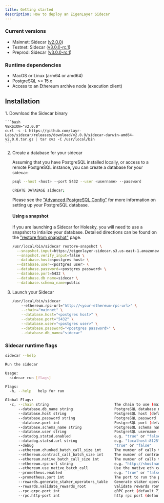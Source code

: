 ```yaml
---
title: Getting started
description: How to deploy an EigenLayer Sidecar
---
```



### Current versions

* Mainnet: Sidecar ([v2.0.0](https://github.com/Layr-Labs/sidecar/releases/tag/v2.0.0))
* Testnet: Sidecar ([v3.0.0-rc.1](https://github.com/Layr-Labs/sidecar/releases/tag/v3.0.0-rc.1))
* Preprod: Sidecar ([v3.0.0-rc.1](https://github.com/Layr-Labs/sidecar/releases/tag/v3.0.0-rc.1))

### Runtime dependencies

* MacOS or Linux (arm64 or amd64)
* PostgreSQL >= 15.x
* Access to an Ethereum archive node (execution client)

## Installation


<Steps>
1. Download the Sidecar binary

    ```bash
    VERSION="v2.0.0"
    curl -s -L https://github.com/Layr-Labs/sidecar/releases/download/v2.0.0/sidecar-darwin-amd64-v2.0.0.tar.gz | tar xvz -C /usr/local/bin
    ```

2. Create a database for your sidecar

    Assuming that you have PostgreSQL installed locally, or access to a remote PostgreSQL instance, you can create a database for your sidecar:

    ```bash
    psql --host <host> --port 5432 --user <username> --password

    CREATE DATABASE sidecar;
    ```

    Please see the ["Advanced PostgreSQL Config"](running/advanced-postgres) for more information on setting up your PostgreSQL database.

    #### Using a snapshot

    If you are launching a Sidecar for Holesky, you will need to use a snapshot to intialize your database. Detailed directions can be found on the ["restore from snapshot"](running/snapshots) page.

    ```bash
    /usr/local/bin/sidecar restore-snapshot \
      --snapshot.input=https://eigenlayer-sidecar.s3.us-east-1.amazonaws.com/snapshots/testnet-holesky/sidecar-testnet-holesky_v3.0.0-rc.1_public_20250122.dump \
      --snapshot.verify_input=false \
      --database.host=<postgres host> \
      --database.user=<postgres user> \
      --database.password=<postgres password> \
      --database.port=5432 \
      --database.db_name=sidecar \
      --database.schema_name=public
    ```

3. Launch your Sidecar

    ```bash
    /usr/local/bin/sidecar
        --ethereum.rpc-url="http://<your-ethereum-rpc-url>" \
        --chain="mainnet" \
        --database.host="<postgres host>" \
        --database.port="5432" \
        --database.user="<postgres user>" \
        --database.password="<postgres password>" \
        --database.db_name="sidecar"
    ```

</Steps>


### Sidecar runtime flags

```bash
sidecar --help

Run the sidecar

Usage:
  sidecar run [flags]

Flags:
  -h, --help   help for run

Global Flags:
  -c, --chain string                              The chain to use (mainnet, holesky, preprod (default "mainnet")
      --database.db_name string                   PostgreSQL database name (default "sidecar")
      --database.host string                      PostgreSQL host (default "localhost")
      --database.password string                  PostgreSQL password
      --database.port int                         PostgreSQL port (default 5432)
      --database.schema_name string               PostgreSQL schema name (default "public")
      --database.user string                      PostgreSQL username (default "sidecar")
      --datadog.statsd.enabled                    e.g. "true" or "false"
      --datadog.statsd.url string                 e.g. "localhost:8125"
      --debug                                     "true" or "false"
      --ethereum.chunked_batch_call_size int      The number of calls to make in parallel when using the chunked batch call method (default 10)
      --ethereum.contract_call_batch_size int     The number of contract calls to batch together when fetching data from the Ethereum node (default 25)
      --ethereum.native_batch_call_size int       The number of calls to batch together when using the native eth_call method (default 500)
      --ethereum.rpc-url string                   e.g. "http://<hostname>:8545"
      --ethereum.use_native_batch_call            Use the native eth_call method for batch calls (default true)
      --prometheus.enabled                        e.g. "true" or "false"
      --prometheus.port int                       The port to run the prometheus server on (default 2112)
      --rewards.generate_staker_operators_table   Generate staker operators table while indexing
      --rewards.validate_rewards_root             Validate rewards roots while indexing (default true)
      --rpc.grpc-port int                         gRPC port (default 7100)
      --rpc.http-port int                         http rpc port (default 7101)

```

